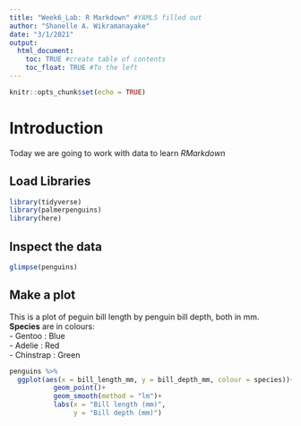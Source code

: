 ```yaml
---
title: "Week6_Lab: R Markdown" #YAMLS filled out
author: "Shanelle A. Wikramanayake"
date: "3/1/2021"
output: 
  html_document:
    toc: TRUE #create table of contents
    toc_float: TRUE #To the left
---
```


```r
knitr::opts_chunk$set(echo = TRUE)
```

# Introduction  
Today we are going to work with data to learn _RMarkdown_ 

## Load Libraries
```r

library(tidyverse)
library(palmerpenguins)
library(here)
```
## Inspect the data 
```r
glimpse(penguins)
```

## Make a plot  
This is a plot of peguin bill length by penguin bill depth, both in mm.  
**Species** are in colours:  
- Gentoo : Blue   
- Adelie : Red  
- Chinstrap : Green  
```r
penguins %>% 
  ggplot(aes(x = bill_length_mm, y = bill_depth_mm, colour = species))+
           geom_point()+
           geom_smooth(method = "lm")+
           labs(x = "Bill length (mm)", 
                y = "Bill depth (mm)")

```

